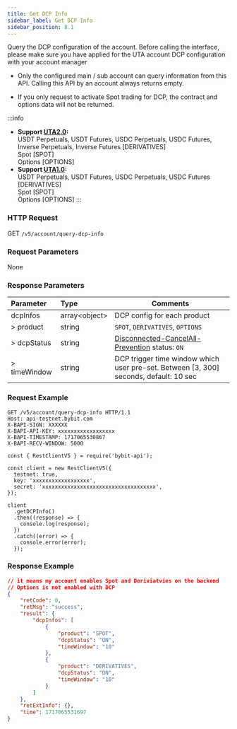 ```yaml
---
title: Get DCP Info
sidebar_label: Get DCP Info
sidebar_position: 8.1
---
```


Query the DCP configuration of the account. Before calling the interface, please make sure you have applied for the UTA account DCP configuration with your account manager

* Only the configured main / sub account can query information from this API. Calling this API by an account always returns empty.

* If you only request to activate Spot trading for DCP, the contract and options data will not be returned.

:::info
* **Support [UTA2.0](../acct-mode#uta-20):** <br/>USDT Perpetuals, USDT Futures, USDC Perpetuals, USDC Futures, Inverse Perpetuals, Inverse Futures [DERIVATIVES]<br/>Spot [SPOT]<br/>Options [OPTIONS]
* **Support [UTA1.0](../acct-mode#uta-10):** <br/>USDT Perpetuals, USDT Futures, USDC Perpetuals, USDC Futures [DERIVATIVES]<br/>Spot [SPOT]<br/>Options [OPTIONS]
:::

### HTTP Request
GET `/v5/account/query-dcp-info`

### Request Parameters
None

### Response Parameters
| Parameter | Type | Comments|
|:----- |:-----|----- |
|dcpInfos |array&lt;object&gt; |DCP config for each product |
|> product |string |`SPOT`, `DERIVATIVES`, `OPTIONS`|
|> dcpStatus |string |[Disconnected-CancelAll-Prevention](../order/dcp) status: `ON`|
|> timeWindow |string |DCP trigger time window which user pre-set. Between [3, 300] seconds, default: 10 sec|

### Request Example

<Tabs groupId="programming-languages">
<TabItem value="http" label="HTTP">

```http
GET /v5/account/query-dcp-info HTTP/1.1
Host: api-testnet.bybit.com
X-BAPI-SIGN: XXXXXX
X-BAPI-API-KEY: xxxxxxxxxxxxxxxxxx
X-BAPI-TIMESTAMP: 1717065530867
X-BAPI-RECV-WINDOW: 5000
```
</TabItem>

<TabItem value="Node" label="Node.js">

```n4js
const { RestClientV5 } = require('bybit-api');

const client = new RestClientV5({
  testnet: true,
  key: 'xxxxxxxxxxxxxxxxxx',
  secret: 'xxxxxxxxxxxxxxxxxxxxxxxxxxxxxxxxxxxx',
});

client
  .getDCPInfo()
  .then((response) => {
    console.log(response);
  })
  .catch((error) => {
    console.error(error);
  });
```

</TabItem>
</Tabs>

### Response Example

```json
// it means my account enables Spot and Deriviatvies on the backend
// Options is not enabled with DCP
{
    "retCode": 0,
    "retMsg": "success",
    "result": {
        "dcpInfos": [
            {
                "product": "SPOT",
                "dcpStatus": "ON",
                "timeWindow": "10"
            },
            {
                "product": "DERIVATIVES",
                "dcpStatus": "ON",
                "timeWindow": "10"
            }
        ]
    },
    "retExtInfo": {},
    "time": 1717065531697
}
```
